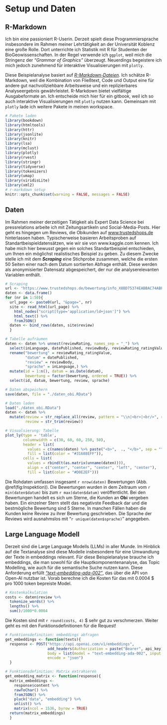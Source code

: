 # Setup und Daten {#SetupDaten}

## R-Markdown {#R-Markdown}

Ich bin eine passioniert R-Userin. Derzeit spielt diese Programmiersprache insbesondere im Rahmen meiner Lehrtätigkeit an der Universität Koblenz eine große Rolle. Dort unterrichte ich Statistik mit R für Studenten der BioGeowissenschaften. In der Regel verwende ich `ggplot`, weil mich die Stringenz der *"Grammar of Graphics"* überzeugt. Neuerdings begeistere ich mich jedoch zunehmend für interaktive Visualisierungen mit `plotly`.

Diese Beispielanalyse basiert auf [*R-Markdown-Dateien*](https://rmarkdown.rstudio.com/). Ich schätze R-Markdown, weil die Kombination von Fließtext, Code und Output eine für andere gut nachvollziehbare Arbeitsweise und ein replizierbares Analyseergebnis gewährleistet. R-Markdown bietet vielfältige Ausgabeformate an. Ich entscheide mich hier für ein gitbook, weil ich so auch interaktive Visualisierungen mit `plotly` nutzen kann. Gemeinsam mit `plotly` lade ich weitere Pakete in meinen workspace.

```{r setup, include = TRUE, message = FALSE, warning = FALSE}
# Pakete laden
library(bookdown)
library(htmltools)
library(httr)
library(jsonlite)
library(knitr)
library(lsa)
library(mclust)
library(plotly)
library(rvest)
library(stringr)
library(tidyverse)
library(tokenizers)
library(umap)
library(viridisLite)
library(xml2)
# r-markdown setup
knitr::opts_chunk$set(warning = FALSE, messages = FALSE)
```

## Daten {#Daten}

Im Rahmen meiner derzeitigen Tätigkeit als Expert Data Science bei pressrelations arbeite ich mit Zeitungsartikeln und Social-Media-Posts. Hier geht es hingegen um Reviews, die Obikunden auf [www.trustedshops.de](https://www.trustedshops.de/bewertung/info_X8BD75374EABBAC74ABF111D4CBF94A65.html?sort=date) hinterlassen haben. Typischerweise basieren Arbeitsproben auf  Standartbeispieldatensätzen, wie wir sie von www.kaggle.com kennen. Ich habe mich hier bewusst gegen ein solches Standartbeispiel entschieden, um Ihnen ein möglichst realistisches Beispiel zu geben. Zu diesem Zwecke stelle ich mit dem ***Scraping*** eine Stichprobe zusammen, welche die ersten 50 Seiten einer nach dem Datum sortierten Abfrage enthält. Diese werden als anonymisierter Datensatz abgespeichert, der nur die analyserelevanten Variablen enthält.

```{r scraping, eval=FALSE, message=FALSE}
# Scraping
url <- "https://www.trustedshops.de/bewertung/info_X8BD75374EABBAC74ABF111D4CBF94A65.html?sort=date"
daten <- data.frame()
for (nr in 1:50){
  url_page <- paste0(url, "&page=", nr)
  site <- read_html(url_page) %>%
    html_nodes("script[type='application/ld+json']") %>%
    html_text() %>%
    fromJSON()
  daten <- bind_rows(daten, site$review)
  }

# Tabelle aufräumen
daten <- daten %>% unnest(reviewRating, names_sep = "_") %>%
  select(inLanguage, datePublished, reviewBody, reviewRating_ratingValue) %>%
  rename("bewertung" = reviewRating_ratingValue,
         "datum" = datePublished,
         "review" = reviewBody, 
         "sprache" = inLanguage,) %>%
  mutate(id = 1:n(), datum = as.Date(datum), 
         bewertung = factor(bewertung, ordered = TRUE)) %>%
  select(id, datum, bewertung, review, sprache)

# Daten abspeichern
save(daten, file = "./daten_obi.RData")
```

```{r Inspektion, fig.cap =  "Die Rohdaten. Wenn Sie mit der Maus über die Abbildung fahren, erscheint oben rechts eine Bildlaufleiste. Mit dieser können Sie durch die Tabelle scrollen."}
# Daten laden 
load("./daten_obi.RData")
daten <- daten %>%
  mutate(review = str_replace_all(review, pattern = "\\n|<br>|<br/>", replacement = " "), 
         review = str_trim(review))

# Visualsierung: Tabelle
plot_ly(type = 'table',
        columnwidth = c(30, 60, 60, 250, 50),
        header = list(
          values = c(names(daten) %>% paste("<b>",  ., "</b>", sep = "")),
          fill = list(color = "#31688EFF")),
        cells = list(
          values = rbind(t(as.matrix(unname(daten)))),
          align = c("center", "center", "center", "left", "center"),
          fill = list(color = "#D0E2EF")))
```

Die Rohdaten umfassen insgesamt `r nrow(daten)` Bewertungen (Abb. \@ref(fig:Inspektion)). Die Bewertungen wurden in dem Zeitraum vom `r min(daten$datum)` bis zum `r max(daten$datum)` veröffentlicht. Bei den Bewertungen handelt es sich um Sterne, die Kunden an **Obi** vergeben haben. Ein einzelner Stern stellt das negativste Feedback dar und die bestmögliche Bewertung sind 5 Sterne. In manchen Fällen haben die Kunden keine Review zu ihrer Bewertung geschrieben. Die Sprache der Reviews wird ausnahmslos mit "`r unique(daten$sprache)`" angegeben.

## Large Language Modell {#LLM}

Derzeit sind die Large Language Modells (LLMs) in aller Munde. Im Hinblick auf die Textanalyse sind diese Modelle insbesondere für eine Umwandlung der Texte in embeddings relevant. Für diese Beispielanalyse brauche ich embeddings, die man sowohl für die Hauptkomponentenanalyse, das Topic Modelling, wie auch für die semantische Suche nutzen kann. Diese Anforderung erfüllt [*"text-embedding-ada-002"*](https://openai.com/blog/new-and-improved-embedding-model), das über die API von Open-AI nutzbar ist. Vorab berechne ich die Kosten für das mit 0.0004 \$ pro 1000 token bepreiste Model.

```{r kosten}
# Kostenkalkulation
costs <- daten$review %>%
  tokenize_words() %>%
  lengths() %>%
  sum()/1000*0.0004
```

Die Kosten sind mit `r round(costs, 4)` \$ sehr gut zu verschmerzen. Weiter geht es mit den Funktionsdefinitionen für die Request!

```{r funktionsdefinitionen}
# Funktionsdefinition: embeddings abfragen
get_embeddings <- function(texts){
  response <- POST("https://api.openai.com/v1/embeddings",
                   add_headers(Authorization = paste("Bearer", api_key)), # api_key ist einzufügen
                   body = list(model = "text-embedding-ada-002", input = texts),
                   encode = "json")
  }

# Funktionsdefinition: Matrix extrahieren
get_embedding_matrix <- function(response){
  matrix_embeddings <- 
    response$content %>%
    rawToChar() %>%
    fromJSON() %>%
    pluck("data", "embedding") %>%
    unlist() %>%
    matrix(ncol = 1536, byrow = TRUE)
  return(matrix_embeddings)
  }
```
